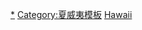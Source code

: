 {{Navbox
|name = 夏威夷君主
|title = [[File:Flag of Hawaii.svg|23px|夏威夷王國國旗]] [[夏威夷君主列表|<span style="color:#fff">夏威夷君主</span>]]
|titlestyle = background: #007FFF; color:#FFFFFF;
|groupstyle = background: #007FFF; color: #FFFFFF;
|image = [[File:Royal Coat of Arms of the Kingdom of Hawaii.svg|75px|right|夏威夷王國國徽]]

|group1 = 卡美哈梅哈王朝
|list1 = [[卡美哈梅哈一世]]{{to}}[[卡美哈梅哈二世]]{{to}}[[卡美哈梅哈三世]]{{to}}[[卡美哈梅哈四世]]{{to}}[[卡美哈梅哈五世]]{{to}}

|group2 = {{link-en|卡莱胡王朝王朝|House of Kalaimamahu}}
|list2 = [[路納利羅]]


|group3 = {{link-en|卡拉卡瓦王朝|House of Kalākaua}}
|list3 = [[卡拉卡瓦]]{{to}}[[利留卡拉尼|利留卡拉尼女王]]
}}<noinclude>

[[Category:夏威夷王國君主|*]]
[[Category:夏威夷模板]]
[[Category:君主导航模板|Hawaii]]
</noinclude>